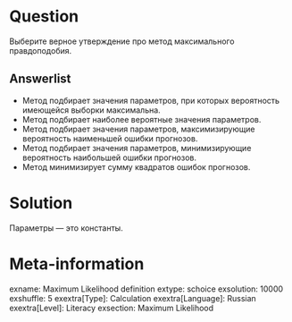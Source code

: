 Question
========

Выберите верное утверждение про метод максимального правдоподобия. 

Answerlist
----------
* Метод подбирает значения параметров, 
при которых вероятность имеющейся выборки максимальна. 
* Метод подбирает наиболее вероятные значения параметров.
* Метод подбирает значения параметров, максимизирующие 
вероятность наименьшей ошибки прогнозов. 
* Метод подбирает значения параметров,
минимизирующие вероятность наибольшей ошибки прогнозов. 
* Метод минимизирует сумму квадратов ошибок прогнозов. 


Solution
========

Параметры — это константы. 

Meta-information
================
exname: Maximum Likelihood definition
extype: schoice
exsolution: 10000
exshuffle: 5
exextra[Type]: Calculation
exextra[Language]: Russian
exextra[Level]: Literacy
exsection: Maximum Likelihood
